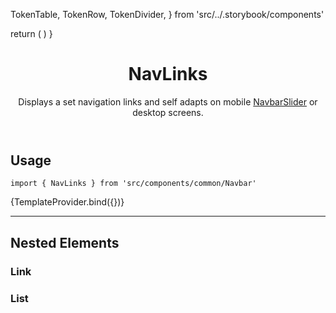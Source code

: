 


  TokenTable,
  TokenRow,
  TokenDivider,
} from 'src/../.storybook/components'

<Meta component={NavLinks} title="Organisms/Navbar/NavLinks" />

  return (
    <UIProvider>
      <NavLinks />
    </UIProvider>
  )
}

<header>

# NavLinks

Displays a set navigation links and self adapts on mobile [NavbarSlider](?path=/docs/organisms-navbar-navbarslider--overview-default) or desktop screens.

</header>

## Usage

`import { NavLinks } from 'src/components/common/Navbar'`

<Canvas>
  <Story name="overview-default">{TemplateProvider.bind({})}</Story>
</Canvas>

<TokenTable>
  <TokenRow
    token="--fs-navlinks-bkg-color"
    value="--fs-color-body-bkg"
    isColor
  />
  <TokenDivider />
  <TokenRow
    token="--fs-navlinks-padding-top-notebook"
    value="var(--fs-spacing-1)"
  />
  <TokenRow
    token="--fs-navlinks-padding-bottom-notebook"
    value="var(--fs-navlinks-padding-top-notebook)"
  />
  <TokenDivider />
  <TokenRow
    token="--fs-navlinks-transition-property"
    value="var(--fs-transition-property)"
  />
  <TokenRow
    token="--fs-navlinks-transition-timing"
    value="var(--fs-transition-timing)"
  />
  <TokenRow
    token="--fs-navlinks-transition-function"
    value="var(--fs-transition-function)"
  />
  <TokenDivider />
  <TokenRow
    token="--fs-navlinks-border-top-width-mobile"
    value="var(--fs-border-width)"
  />
  <TokenRow
    token="--fs-navlinks-border-top-color-mobile"
    value="var(--fs-border-color-light)"
    isColor
  />
  <TokenRow
    token="--fs-navlinks-border-bottom-width-mobile"
    value="var(--fs-navlinks-border-top-width-mobile)"
  />
  <TokenRow
    token="--fs-navlinks-border-bottom-color-mobile"
    value="var(--fs-navlinks-border-top-color-mobile)"
    globalValue="var(--fs-border-color-light)"
    isColor
  />
</TokenTable>

---

## Nested Elements

### Link

<TokenTable>
  <TokenRow token="--fs-navlinks-link-width-notebook" value="auto" />
  <TokenRow
    token="--fs-navlinks-link-padding-notebook"
    value="0 var(--fs-spacing-0)"
  />
</TokenTable>

### List

<TokenTable>
  <TokenRow
    token="--fs-navlinks-list-padding-left-notebook"
    value="var(--fs-spacing-3)"
  />
  <TokenRow
    token="--fs-navlinks-list-margin-left-notebook"
    value="var(--fs-spacing-2)"
  />
  <TokenRow
    token="--fs-navlinks-list-border-left-width-notebook"
    value="var(--fs-border-width)"
  />
  <TokenRow
    token="--fs-navlinks-list-border-left-color-notebook"
    value="var(--fs-border-color-light)"
  />
</TokenTable>
